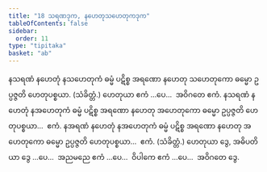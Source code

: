 ```yaml
---
title: "18 သရဏဒုက, နဟေတုသဟေတုကဒုက"
tableOfContents: false
sidebar:
  order: 11
type: "tipitaka"
basket: "ab"
---
```



<DynamicBreadcrumb />

<Division number="66">

<Paragraph number="147">
နသရဏံ နဟေတုံ နသဟေတုကံ ဓမ္မံ ပဋိစ္စ အရဏော နဟေတု သဟေတုကော ဓမ္မော ဥပ္ပဇ္ဇတိ ဟေတုပစ္စယာ. (သံခိတ္တံ.) ဟေတုယာ ဧကံ …ပေ…  အဝိဂတေ ဧကံ.
</Paragraph>

<Paragraph number="148">
နသရဏံ နဟေတုံ နအဟေတုကံ ဓမ္မံ ပဋိစ္စ အရဏော နဟေတု အဟေတုကော ဓမ္မော ဥပ္ပဇ္ဇတိ ဟေတုပစ္စယာ…  ဧကံ.
</Paragraph>

<Paragraph number="149">
နအရဏံ နဟေတုံ နအဟေတုကံ ဓမ္မံ ပဋိစ္စ အရဏော နဟေတု အဟေတုကော ဓမ္မော ဥပ္ပဇ္ဇတိ ဟေတုပစ္စယာ…  ဧကံ. (သံခိတ္တံ.) ဟေတုယာ ဒွေ, အဓိပတိယာ ဒွေ …ပေ…  အညမညေ ဧကံ …ပေ…  ဝိပါကေ ဧကံ …ပေ…  အဝိဂတေ ဒွေ.
</Paragraph>
</Division>